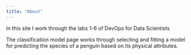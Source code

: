 ```yaml
---
title: "About"
---
```


In this site I work through the labs 1-6 of DevOps for Data Scientists

The classification model page works through selecting and fitting a model for predicting the species of a penguin based on its physical attributes.
